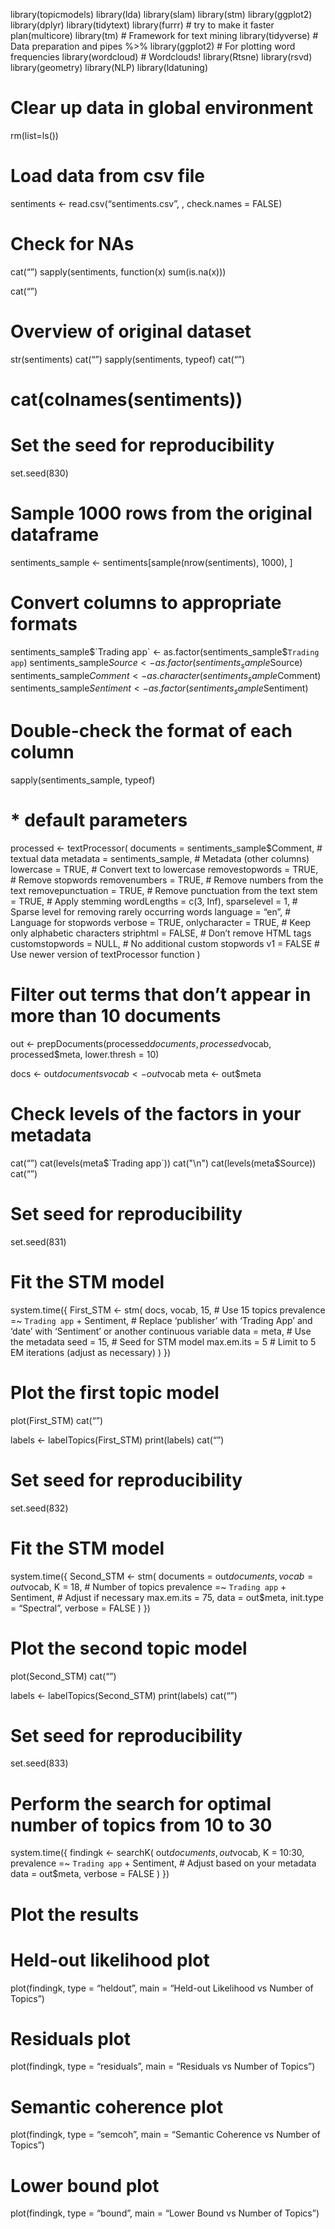 library(topicmodels)
library(lda)
library(slam)
library(stm)
library(ggplot2)
library(dplyr)
library(tidytext)
library(furrr) # try to make it faster
plan(multicore)
library(tm) # Framework for text mining
library(tidyverse) # Data preparation and pipes %>%
library(ggplot2) # For plotting word frequencies
library(wordcloud) # Wordclouds!
library(Rtsne)
library(rsvd)
library(geometry)
library(NLP)
library(ldatuning) 


# Clear up data in global environment
rm(list=ls())

# Load data from csv file
sentiments <- read.csv("sentiments.csv", , check.names = FALSE)

# Check for NAs
cat("\n")
sapply(sentiments, function(x) sum(is.na(x)))

cat("\n")

# Overview of original dataset
str(sentiments)
cat("\n")
sapply(sentiments, typeof)
cat("\n")


# cat(colnames(sentiments))


# Set the seed for reproducibility
set.seed(830)

# Sample 1000 rows from the original dataframe
sentiments_sample <- sentiments[sample(nrow(sentiments), 1000), ]

# Convert columns to appropriate formats
sentiments_sample$`Trading app` <- as.factor(sentiments_sample$`Trading app`)
sentiments_sample$Source <- as.factor(sentiments_sample$Source)
sentiments_sample$Comment <- as.character(sentiments_sample$Comment)
sentiments_sample$Sentiment <- as.factor(sentiments_sample$Sentiment)

# Double-check the format of each column
sapply(sentiments_sample, typeof)


# * default parameters
processed <- textProcessor(
  documents = sentiments_sample$Comment, # textual data
  metadata = sentiments_sample,          # Metadata (other columns)
  lowercase = TRUE,                      # Convert text to lowercase
  removestopwords = TRUE,                # Remove stopwords
  removenumbers = TRUE,                  # Remove numbers from the text
  removepunctuation = TRUE,              # Remove punctuation from the text
  stem = TRUE,                           # Apply stemming
  wordLengths = c(3, Inf),
  sparselevel = 1,           # Sparse level for removing rarely occurring words
  language = "en",                       # Language for stopwords
  verbose = TRUE,
  onlycharacter = TRUE,                  # Keep only alphabetic characters
  striphtml = FALSE,                     # Don't remove HTML tags
  customstopwords = NULL,                # No additional custom stopwords
  v1 = FALSE                       # Use newer version of textProcessor function
)

# Filter out terms that don’t appear in more than 10 documents
out <- prepDocuments(processed$documents, processed$vocab, processed$meta, lower.thresh = 10)

docs <- out$documents
vocab <- out$vocab
meta <- out$meta

# Check levels of the factors in your metadata
cat("\n")
cat(levels(meta$`Trading app`))
cat("\n")
cat(levels(meta$Source))
cat("\n")


# Set seed for reproducibility
set.seed(831)

# Fit the STM model
system.time({
  First_STM <- stm(
    docs, vocab, 15,                          # Use 15 topics
    prevalence =~ `Trading app` + Sentiment,  # Replace 'publisher' with 'Trading App' and 'date' with 'Sentiment' or another continuous variable
    data = meta,                              # Use the metadata
    seed = 15,                                # Seed for STM model
    max.em.its = 5                            # Limit to 5 EM iterations (adjust as necessary)
  )
})

# Plot the first topic model
plot(First_STM)
cat("\n")

labels <- labelTopics(First_STM)
print(labels)
cat("\n")



# Set seed for reproducibility
set.seed(832)

# Fit the STM model
system.time({
  Second_STM <- stm(
    documents = out$documents,
    vocab = out$vocab,
    K = 18,  # Number of topics
    prevalence =~ `Trading app` + Sentiment,  # Adjust if necessary
    max.em.its = 75,
    data = out$meta,
    init.type = "Spectral",
    verbose = FALSE
  )
})

# Plot the second topic model
plot(Second_STM)
cat("\n")

labels <- labelTopics(Second_STM)
print(labels)
cat("\n")


# Set seed for reproducibility
set.seed(833)

# Perform the search for optimal number of topics from 10 to 30
system.time({
  findingk <- searchK(
    out$documents,
    out$vocab,
    K = 10:30,
    prevalence =~ `Trading app` + Sentiment,  # Adjust based on your metadata
    data = out$meta,
    verbose = FALSE
  )
})

# Plot the results
# Held-out likelihood plot
plot(findingk, type = "heldout", main = "Held-out Likelihood vs Number of Topics")

# Residuals plot
plot(findingk, type = "residuals", main = "Residuals vs Number of Topics")

# Semantic coherence plot
plot(findingk, type = "semcoh", main = "Semantic Coherence vs Number of Topics")

# Lower bound plot
plot(findingk, type = "bound", main = "Lower Bound vs Number of Topics")
